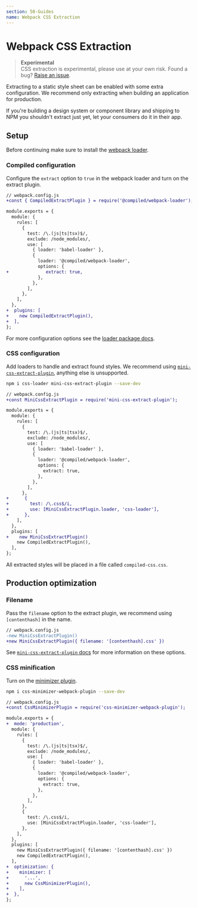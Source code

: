```yaml
---
section: 50-Guides
name: Webpack CSS Extraction
---
```


# Webpack CSS Extraction

> **Experimental**<br />
> CSS extraction is experimental, please use at your own risk.
> Found a bug? [Raise an issue](https://github.com/atlassian-labs/compiled/issues/new?assignees=&labels=&template=bug_report.md&title=Webpack%20extraction%20bug:&labels=bug%20%F0%9F%90%9B).

Extracting to a static style sheet can be enabled with some extra configuration.
We recommend only extracting when building an application for production.

If you're building a design system or component library and shipping to NPM you shouldn't extract just yet,
let your consumers do it in their app.

## Setup

Before continuing make sure to install the [webpack loader](/installation#webpack).

### Compiled configuration

Configure the `extract` option to `true` in the webpack loader and turn on the extract plugin.

```diff
// webpack.config.js
+const { CompiledExtractPlugin } = require('@compiled/webpack-loader');

module.exports = {
  module: {
    rules: [
      {
        test: /\.(js|ts|tsx)$/,
        exclude: /node_modules/,
        use: [
          { loader: 'babel-loader' },
          {
            loader: '@compiled/webpack-loader',
            options: {
+              extract: true,
            },
          },
        ],
      },
    ],
  },
+  plugins: [
+    new CompiledExtractPlugin(),
+  ],
};
```

For more configuration options see the [loader package docs](/pkg-webpack-loader#options).

### CSS configuration

Add loaders to handle and extract found styles.
We recommend using [`mini-css-extract-plugin`](https://github.com/webpack-contrib/mini-css-extract-plugin/),
anything else is unsupported.

```bash
npm i css-loader mini-css-extract-plugin --save-dev
```

```diff
// webpack.config.js
+const MiniCssExtractPlugin = require('mini-css-extract-plugin');

module.exports = {
  module: {
    rules: [
      {
        test: /\.(js|ts|tsx)$/,
        exclude: /node_modules/,
        use: [
          { loader: 'babel-loader' },
          {
            loader: '@compiled/webpack-loader',
            options: {
              extract: true,
            },
          },
        ],
      },
+      {
+        test: /\.css$/i,
+        use: [MiniCssExtractPlugin.loader, 'css-loader'],
+      },
    ],
  },
  plugins: [
+    new MiniCssExtractPlugin()
    new CompiledExtractPlugin(),
  ],
};
```

All extracted styles will be placed in a file called `compiled-css.css`.

## Production optimization

### Filename

Pass the `filename` option to the extract plugin,
we recommend using `[contenthash]` in the name.

```diff
// webpack.config.js
-new MiniCssExtractPlugin()
+new MiniCssExtractPlugin({ filename: '[contenthash].css' })
```

See [`mini-css-extract-plugin` docs](https://github.com/webpack-contrib/mini-css-extract-plugin/#long-term-caching) for more information on these options.

### CSS minification

Turn on the [minimizer plugin](https://github.com/webpack-contrib/mini-css-extract-plugin/#minimizing-for-production).

```bash
npm i css-minimizer-webpack-plugin --save-dev
```

```diff
// webpack.config.js
+const CssMinimizerPlugin = require('css-minimizer-webpack-plugin');

module.exports = {
+  mode: 'production',
  module: {
    rules: [
      {
        test: /\.(js|ts|tsx)$/,
        exclude: /node_modules/,
        use: [
          { loader: 'babel-loader' },
          {
            loader: '@compiled/webpack-loader',
            options: {
              extract: true,
            },
          },
        ],
      },
      {
        test: /\.css$/i,
        use: [MiniCssExtractPlugin.loader, 'css-loader'],
      },
    ],
  },
  plugins: [
    new MiniCssExtractPlugin({ filename: '[contenthash].css' })
    new CompiledExtractPlugin(),
  ],
+  optimization: {
+    minimizer: [
+      '...',
+      new CssMinimizerPlugin(),
+    ],
+  },
};
```
